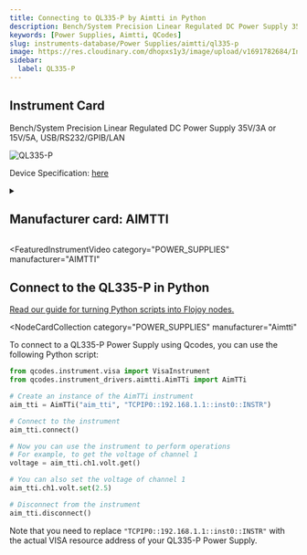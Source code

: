 ```yaml
---
title: Connecting to QL335-P by Aimtti in Python
description: Bench/System Precision Linear Regulated DC Power Supply 35V/3A or 15V/5A, USB/RS232/GPIB/LAN
keywords: [Power Supplies, Aimtti, QCodes]
slug: instruments-database/Power Supplies/aimtti/ql335-p
image: https://res.cloudinary.com/dhopxs1y3/image/upload/v1691782684/Instruments/Power%20Supplies/QL335-P/QL335-P.jpg
sidebar:
  label: QL335-P
---
```



## Instrument Card

Bench/System Precision Linear Regulated DC Power Supply 35V/3A or 15V/5A, USB/RS232/GPIB/LAN

![QL335-P](https://res.cloudinary.com/dhopxs1y3/image/upload/v1691782684/Instruments/Power%20Supplies/QL335-P/QL335-P.jpg)

Device Specification: [here](https://resources.aimtti.com/datasheets/AIM-QL_series_II_DC_power_supplies_data_sheet-Iss3.pdf)

<details style={{ marginTop: "15px"}}>
<summary><h2 style={{display:'inline'}}>Manufacturer card: AIMTTI</h2></summary>

![AIMTTI](https://res.cloudinary.com/dhopxs1y3/image/upload/v1692125963/Instruments/Vendor%20Logos/Aimtti.png)

TTi (Thurlby Thandar Instruments) is a leading manufacturer of electronic test and measurement instruments. These products are sold throughout the world via carefully selected distributors and agents in each country. We are located in Huntingdon near to the famous university city of Cambridge, within one of the high technology areas of the United Kingdom.

- Headquarters: UK
- Yearly Revenue (millions, USD): 9000
- Vendor Website: [here](https://www.aimtti.com/)

</details>


<FeaturedInstrumentVideo
  category="POWER_SUPPLIES"
  manufacturer="AIMTTI"
></FeaturedInstrumentVideo>

## Connect to the QL335-P in Python

[Read our guide for turning Python scripts into Flojoy nodes.](https://docs.flojoy.ai/contribution/blocks/custom-flojoy-block/)


<Tabs>
<TabItem value="Flojoy" label="Flojoy" className="flojoy-instrument-tabs">

<NodeCardCollection
  category="POWER_SUPPLIES"
  manufacturer="Aimtti"
></NodeCardCollection>

</TabItem>
<TabItem value="QCodes" label="QCodes">

To connect to a QL335-P Power Supply using Qcodes, you can use the following Python script:

```python
from qcodes.instrument.visa import VisaInstrument
from qcodes.instrument_drivers.aimtti.AimTTi import AimTTi

# Create an instance of the AimTTi instrument
aim_tti = AimTTi("aim_tti", "TCPIP0::192.168.1.1::inst0::INSTR")

# Connect to the instrument
aim_tti.connect()

# Now you can use the instrument to perform operations
# For example, to get the voltage of channel 1
voltage = aim_tti.ch1.volt.get()

# You can also set the voltage of channel 1
aim_tti.ch1.volt.set(2.5)

# Disconnect from the instrument
aim_tti.disconnect()
```

Note that you need to replace `"TCPIP0::192.168.1.1::inst0::INSTR"` with the actual VISA resource address of your QL335-P Power Supply.

</TabItem>
</Tabs>
